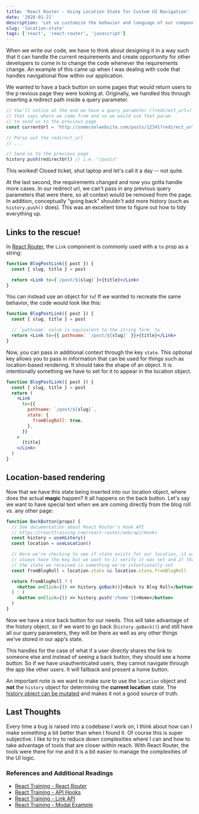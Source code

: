 ```yaml
---
title: 'React Router - Using Location State for Custom UI Navigation'
date: '2020-01-21'
description: 'Let us customize the behavior and language of our components depending on the state from the location object in React Router.'
slug: 'location-state'
tags: ['react', 'react-router', 'javascript']
---
```


When we write our code, we have to think about designing it in a way such that
it can handle the current requirements and create opportunity for other developers to
come in to change the code whenever the requirements change. An example of this
came up when I was dealing with code that handles navigational flow within our
application.

We wanted to have a back button on some pages that would return users to the p
revious page they were looking at. Originally, we handled this through inserting
a redirect path inside a query parameter.

```js
// You'll notice at the end we have a query parameter (?redirect_url=)
// that says where we came from and so we would use that param
// to send us to the previous page
const currentUrl = 'http://somecoolwebsite.com/posts/12341?redirect_url=/posts'

// Parse out the redirect_url
// ...

// Send us to the previous page
history.push(redirectUrl) // i.e. "/posts"
```

This worked! Closed ticket, shut laptop and let's call it a day -- not quite.

At the last second, the requirements changed and now you gotta handle more cases.
In our redirect url, we can't pass in any previous query parameters that were there,
so all context would be removed from the page. In addition, conceptually "going back"
shouldn't add more history (such as `history.push()` does). This was an excellent
time to figure out how to tidy everything up.

## Links to the rescue!

In [React Router][react router], the `Link` component is commonly used with a `to`
prop as a string:

```jsx
function BlogPostLink({ post }) {
  const { slug, title } = post

  return <Link to={`/post/${slug}`}>{title}</Link>
}
```

You can instead use an object for `to`! If we wanted to recreate the same
behavior, the code would look like this:

```jsx {5}
function BlogPostLink({ post }) {
  const { slug, title } = post

  // `pathname` value is equivalent to the string form `to`
  return <Link to={{ pathname: `/post/${slug}` }}>{title}</Link>
}
```

Now, you can pass in additional context through the key `state`.
This optional key allows you to pass in information that can be used for things
such as location-based rendering. It should take the shape of an object.
It is intentionally something we have to set for it to appear in the location object.

```jsx {7-9}
function BlogPostLink({ post }) {
  const { slug, title } = post
  return (
    <Link
      to={{
        pathname: `/post/${slug}`,
        state: {
          fromBlogRoll: true,
        },
      }}
    >
      {title}
    </Link>
  )
}
```

## Location-based rendering

Now that we have this state being inserted into our location object, where does
the actual **magic** happen? It all happens on the back button. Let's
say we want to have special text when we are coming directly from the blog
roll vs. any other page:

```jsx {10}
function BackButton(props) {
  // See documentation about React Router's Hook API
  // https://reacttraining.com/react-router/web/api/Hooks
  const history = useHistory()
  const location = useLocation()

  // Here we're checking to see if state exists for our location, it will
  // always have the key but we want to 1) verify it was set and 2) that
  // the state we received is something we've intentionally set
  const fromBlogRoll = location.state && location.state.fromBlogRoll

  return fromBlogRoll ? (
    <button onClick={() => history.goBack()}>Back to Blog Roll</button>
  ) : (
    <button onClick={() => history.push('/home')}>Home</button>
  )
}
```

Now we have a nice back button for our needs. This will take advantage of the history
object, so if we want to go back (`history.goBack()`) and still have all our query parameters, they will be there as well as any other things we've stored in our app's state.

This handles for the case of what if a user directly shares the link to someone else
and instead of seeing a back button, they should see a home button. So if we have
unauthenticated users, they cannot navigate through the app like other users. It will
fallback and present a home button.

An important note is we want to make sure to use the `location` object and **not**
the `history` object for determining the **current location** state.
The [history object can be mutated][history documentation] and
makes it not a good source of truth.

## Last Thoughts

Every time a bug is raised into a codebase I work on, I think about how can I make
something a bit better than when I found it. Of course this is super subjective.
I like to try to reduce down complexities where I can and how to take advantage
of tools that are closer within reach. With React Router, the tools were there for
me and it is a bit easier to manage the complexities of the UI logic.

### References and Additional Readings

- [React Training - React Router][react router]
- [React Training - API Hooks](https://reacttraining.com/react-router/web/api/Hooks)
- [React Training - Link API](https://reacttraining.com/react-router/web/api/Link/to-object)
- [React Training - Modal Example](https://reacttraining.com/react-router/web/example/modal-gallery)

[history documentation]: https://reacttraining.com/react-router/web/api/history/history-is-mutable
[react router]: https://reacttraining.com/react-router/web/guides/quick-start
